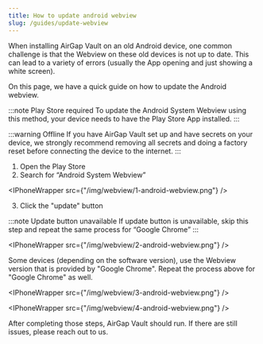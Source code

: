 ```yaml
---
title: How to update android webview
slug: /guides/update-webview
---
```



When installing AirGap Vault on an old Android device, one common challenge is that the Webview on these old devices is not up to date. This can lead to a variety of errors (usually the App opening and just showing a white screen).

On this page, we have a quick guide on how to update the Android webview.

:::note Play Store required
To update the Android System Webview using this method, your device needs to have the Play Store App installed.
:::

:::warning Offline
If you have AirGap Vault set up and have secrets on your device, we strongly recommend removing all secrets and doing a factory reset before connecting the device to the internet.
:::

1. Open the Play Store
2. Search for “Android System Webview”

<IPhoneWrapper src={"/img/webview/1-android-webview.png"} />

3. Click the "update" button

:::note Update button unavailable
If update button is unavailable, skip this step and repeat the same process for “Google Chrome”
:::

<IPhoneWrapper src={"/img/webview/2-android-webview.png"} />

Some devices (depending on the software version), use the Webview version that is provided by "Google Chrome".
Repeat the process above for "Google Chrome" as well.

<IPhoneWrapper src={"/img/webview/3-android-webview.png"} />

<IPhoneWrapper src={"/img/webview/4-android-webview.png"} />

After completing those steps, AirGap Vault should run. If there are still issues, please reach out to us.

